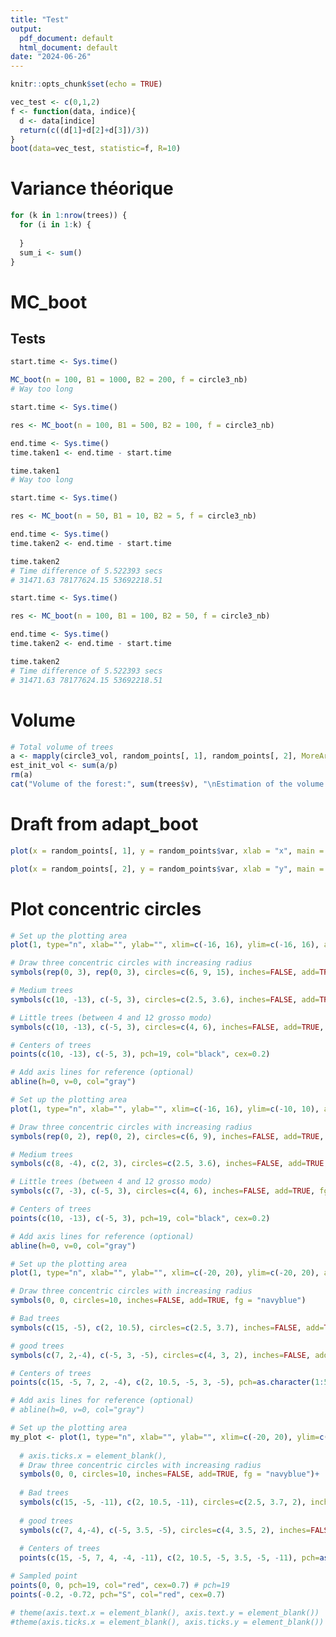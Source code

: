 ```yaml
---
title: "Test"
output:
  pdf_document: default
  html_document: default
date: "2024-06-26"
---
```


```r
knitr::opts_chunk$set(echo = TRUE)
```

```r
vec_test <- c(0,1,2)
f <- function(data, indice){
  d <- data[indice]
  return(c((d[1]+d[2]+d[3])/3))
}
boot(data=vec_test, statistic=f, R=10)
```

# Variance théorique

```r
for (k in 1:nrow(trees)) {
  for (i in 1:k) {
    
  }
  sum_i <- sum()
}
```

# MC_boot

## Tests

```r
start.time <- Sys.time()

MC_boot(n = 100, B1 = 1000, B2 = 200, f = circle3_nb)
# Way too long
```

```r
start.time <- Sys.time()

res <- MC_boot(n = 100, B1 = 500, B2 = 100, f = circle3_nb)

end.time <- Sys.time()
time.taken1 <- end.time - start.time

time.taken1
# Way too long
```

```r
start.time <- Sys.time()

res <- MC_boot(n = 50, B1 = 10, B2 = 5, f = circle3_nb)

end.time <- Sys.time()
time.taken2 <- end.time - start.time

time.taken2
# Time difference of 5.522393 secs
# 31471.63 78177624.15 53692218.51
```

```r
start.time <- Sys.time()

res <- MC_boot(n = 100, B1 = 100, B2 = 50, f = circle3_nb)

end.time <- Sys.time()
time.taken2 <- end.time - start.time

time.taken2
# Time difference of 5.522393 secs
# 31471.63 78177624.15 53692218.51
```

# Volume

```r
# Total volume of trees
a <- mapply(circle3_vol, random_points[, 1], random_points[, 2], MoreArgs = list(15, 9, 6))
est_init_vol <- sum(a/p)
rm(a)
cat("Volume of the forest:", sum(trees$v), "\nEstimation of the volume of the forest:", est_init_vol)
```

# Draft from adapt_boot

```r
plot(x = random_points[, 1], y = random_points$var, xlab = "x", main = "Points as a function of x", las = 1)
```

```r
plot(x = random_points[, 2], y = random_points$var, xlab = "y", main = "Points as a function of y", las = 1)
```

# Plot concentric circles

```r
# Set up the plotting area
plot(1, type="n", xlab="", ylab="", xlim=c(-16, 16), ylim=c(-16, 16), asp=1)

# Draw three concentric circles with increasing radius
symbols(rep(0, 3), rep(0, 3), circles=c(6, 9, 15), inches=FALSE, add=TRUE, fg = rep("navyblue", 2))

# Medium trees
symbols(c(10, -13), c(-5, 3), circles=c(2.5, 3.6), inches=FALSE, add=TRUE, fg = rep("forestgreen", 2))

# Little trees (between 4 and 12 grosso modo)
symbols(c(10, -13), c(-5, 3), circles=c(4, 6), inches=FALSE, add=TRUE, fg = rep("green", 2))

# Centers of trees
points(c(10, -13), c(-5, 3), pch=19, col="black", cex=0.2)

# Add axis lines for reference (optional)
abline(h=0, v=0, col="gray")

```

```r
# Set up the plotting area
plot(1, type="n", xlab="", ylab="", xlim=c(-16, 16), ylim=c(-10, 10), asp=1)

# Draw three concentric circles with increasing radius
symbols(rep(0, 2), rep(0, 2), circles=c(6, 9), inches=FALSE, add=TRUE, fg = rep("navyblue", 2))

# Medium trees
symbols(c(8, -4), c(2, 3), circles=c(2.5, 3.6), inches=FALSE, add=TRUE, fg = rep("forestgreen", 2))

# Little trees (between 4 and 12 grosso modo)
symbols(c(7, -3), c(-5, 3), circles=c(4, 6), inches=FALSE, add=TRUE, fg = rep("green", 2))

# Centers of trees
points(c(10, -13), c(-5, 3), pch=19, col="black", cex=0.2)

# Add axis lines for reference (optional)
abline(h=0, v=0, col="gray")

```

```r
# Set up the plotting area
plot(1, type="n", xlab="", ylab="", xlim=c(-20, 20), ylim=c(-20, 20), asp=1)

# Draw three concentric circles with increasing radius
symbols(0, 0, circles=10, inches=FALSE, add=TRUE, fg = "navyblue")

# Bad trees
symbols(c(15, -5), c(2, 10.5), circles=c(2.5, 3.7), inches=FALSE, add=TRUE, fg = rep("grey", 2))

# good trees 
symbols(c(7, 2,-4), c(-5, 3, -5), circles=c(4, 3, 2), inches=FALSE, add=TRUE, fg = rep("forestgreen", 2))

# Centers of trees
points(c(15, -5, 7, 2, -4), c(2, 10.5, -5, 3, -5), pch=as.character(1:5), col="black", cex=0.7) # pch=19

# Add axis lines for reference (optional)
# abline(h=0, v=0, col="gray")

```

```r
# Set up the plotting area
my_plot <- plot(1, type="n", xlab="", ylab="", xlim=c(-20, 20), ylim=c(-20, 20), asp=1, xaxt="n", yaxt="n")+
  
  # axis.ticks.x = element_blank(),
  # Draw three concentric circles with increasing radius
  symbols(0, 0, circles=10, inches=FALSE, add=TRUE, fg = "navyblue")+
  
  # Bad trees
  symbols(c(15, -5, -11), c(2, 10.5, -11), circles=c(2.5, 3.7, 2), inches=FALSE, add=TRUE, fg = rep("grey", 2))+
  
  # good trees 
  symbols(c(7, 4,-4), c(-5, 3.5, -5), circles=c(4, 3.5, 2), inches=FALSE, add=TRUE, fg = rep("forestgreen", 2))+
  
  # Centers of trees
  points(c(15, -5, 7, 4, -4, -11), c(2, 10.5, -5, 3.5, -5, -11), pch=as.character(1:6), col="black", cex=0.7) # pch=19

# Sampled point
points(0, 0, pch=19, col="red", cex=0.7) # pch=19
points(-0.2, -0.72, pch="S", col="red", cex=0.7)

# theme(axis.text.x = element_blank(), axis.text.y = element_blank())
#theme(axis.ticks.x = element_blank(), axis.ticks.y = element_blank())
```

